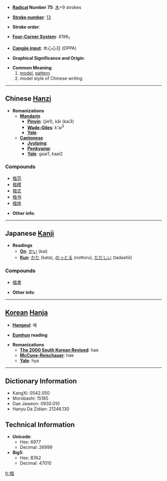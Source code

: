 * '''[[Wiktionary:Chinese radical index| Radical]] Number 75''': [[Wiktionary:Chinese radical index 木|木]]+9 strokes

* '''[[Wiktionary:Chinese total strokes index|Stroke number]]''': [[Wiktionary:Chinese total strokes index 13|13]]

* '''Stroke order''': 

* '''[[Wiktionary:Chinese four corner index|Four-Corner System]]''': 4196<sub>1</sub>

* '''[[Wiktionary:Chinese Cangjie index|Cangjie input]]''': 木心心日 (DPPA)

* '''Graphical Significance and Origin''': 

* '''Common Meaning''':
*# [[model]], [[pattern]]
*# model style of Chinese writing

----

== Chinese [[Hanzi]] ==

* '''Romanizations'''
** '''[[Mandarin]]'''
*** '''[[Pinyin]]''': (jie1), kǎi (kai3)
*** '''[[Wade-Giles]]''': k'ai<sup>3</sup>
*** '''[[Yale]]''': 
** '''[[Cantonese]]'''
*** '''[[Jyutping]]''':
*** '''[[Penkyamp]]''': 
*** '''[[Yale]]''': gaai1, kaai2

===Compounds===
*[[楷范]]
*[[楷模]]
*[[楷式]]
*[[楷书]]
*[[楷体]]

* '''Other info''': 

----

== Japanese [[Kanji]] ==

* '''Readings'''
** '''[[On]]''': [[かい]] (kai)
** '''[[Kun]]''': [[かた]] (kata), [[のっとる]] (nottoru), [[ただしい]] (tadashii)

===Compounds===
*[[楷書]]

* '''Other info''':  

----

== [[Korean]] [[Hanja]] ==

* '''[[Hangeul]]''': 해

* '''[[Eumhun]] reading''': 

* '''Romanizations'''
** '''[[The 2000 South Korean Revised Romanization|The 2000 South Korean Revised]]''': hae
** '''[[McCune-Reischauer]]''': hae
** '''[[Yale]]''': hya

----

== Dictionary Information ==

* KangXi: 0542.050
* Morobashi: 15185
* Dae Jaweon: 0930.010
* Hanyu Da Zidian: 21246.130

== Technical Information ==

* '''Unicode''':
** Hex: 6977
** Decimal: 26999
* '''Big5''':
** Hex: B7A2
** Decimal: 47010

[[fr:楷]]